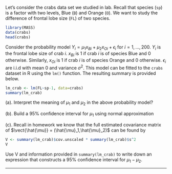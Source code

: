 
Let's consider the crabs data set we studied in lab. Recall that species (`sp`) is a factor with two levels, Blue (`B`) and Orange (`O`). We want to study the difference of frontal lobe size (`FL`) of two species. 

```r
library(MASS)
data(crabs)
head(crabs)
```

Consider the probability model $Y_i = \mu_1x_{Bi} + \mu_2x_{Oi} + \epsilon_i$ for $i=1,...,200$. $Y_i$ is the frontal lobe size of crab $i$. $x_{Bi}$ is $1$ if crab $i$ is of species Blue and $0$ otherwise. Similarly, $x_{Oi}$ is $1$ if crab $i$ is of species Orange and $0$ otherwise. 
$\epsilon_i$ are i.i.d with mean $0$ and variance $\sigma^2$. This model can be fitted to the `crabs` dataset in R using the `lm()` function. The resulting summary is provided below.
```r
lm_crab <- lm(FL~sp-1, data=crabs)
summary(lm_crab)
```

(a). Interpret the meaning of $\mu_1$ and $\mu_2$ in the above probability model?

(b). Build a 95% confidence interval for $\mu_1$ using normal approximation

(c). Recall in homework we know that the full estimated covariance matrix of $\vect{\hat{\mu}} = (\hat{\mu}_1,\hat{\mu}_2)$ can be found by  
```r
V <- summary(lm_crab)$cov.unscaled * summary(lm_crab)$s^2
V
```
Use V and information provided in `summary(lm_crab)` to write down an expression that constructs a 95% confidence interval for $\mu_1-\mu_2$.

------------------

